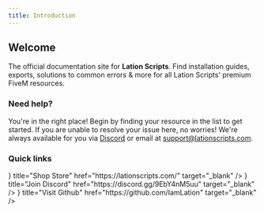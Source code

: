 ```yaml
---
title: Introduction
---
```



## Welcome
 
The official documentation site for **Lation Scripts**. Find installation guides, exports, solutions to common errors & more for all Lation Scripts' premium FiveM resources.

### Need help?

You're in the right place! Begin by finding your resource in the list to get started. If you are unable to resolve your issue here, no worries!
We're always available for you via [Discord](https://discord.gg/9EbY4nM5uu) or email at support@lationscripts.com.

### Quick links

<Cards>
    <Cards.Card
        icon={<ShoppingCart/>}
        title="Shop Store"
        href="https://lationscripts.com/"
        target="_blank"
    />
    <Cards.Card
        icon={<Chat/>}
        title="Join Discord"
        href="https://discord.gg/9EbY4nM5uu"
        target="_blank"
    />
    <Cards.Card
        icon={<Code/>}
        title="Visit Github"
        href="https://github.com/IamLation"
        target="_blank"
    />
</Cards>